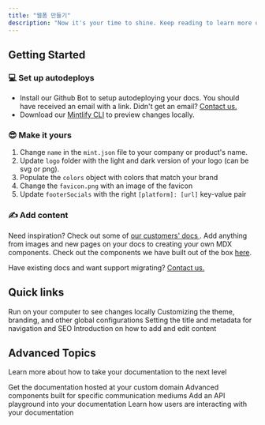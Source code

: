 ```yaml
---
title: "웹폼 만들기"
description: "Now it's your time to shine. Keep reading to learn more on how to make your docs beautiful and powerful."
---
```


## Getting Started
### 💻  Set up autodeploys
- Install our Github Bot to setup autodeploying your docs. You should have received an email with a link. Didn't get an email? <a href="mailto:kate@mintlify.com">Contact us.</a>
- Download our <a href="https://mintlify.com/docs/development">Mintlify CLI</a> to preview changes locally.

### 😎 Make it yours
1. Change `name` in the `mint.json` file to your company or product's name.
2. Update `logo` folder with the light and dark version of your logo (can be svg or png).
3. Populate the `colors` object with colors that match your brand
4. Change the `favicon.png` with an image of the favicon
5. Update `footerSocials` with the right `[platform]: [url]` key-value pair

### ✍️ Add content
<Tip>
Need inspiration? Check out some of <a href="https://mintlify.com/showcase">our customers' docs </a>.
</Tip>
Add anything from images and new pages on your docs to creating your own MDX components. Check out the components we have built out of the box <a href="https://mintlify.com/docs/writing-content/overview">here</a>.<br />

Have existing docs and want support migrating? <a href="mailto:kate@mintlify.com">Contact us.</a>

## Quick links
<CardGroup>
  <Card title="Developer setup" icon="rectangle-terminal" href="https://mintlify.com/docs/development">
    Run on your computer to see changes locally
  </Card>
  <Card title="Style it up" icon="sliders" href="https://mintlify.com/docs/settings/global">
    Customizing the theme, branding, and other global configurations
  </Card>
  <Card title="SEO and Metadata" icon="heading" href="https://mintlify.com/docs/settings/page">
    Setting the title and metadata for navigation and SEO
  </Card>
  <Card title="Content Tips" icon="pen-nib" href="https://mintlify.com/docs/components/overview">
    Introduction on how to add and edit content
  </Card>
</CardGroup>

## Advanced Topics
Learn more about how to take your documentation to the next level

<CardGroup>
  <Card title="Custom Domains" icon="browser" href="https://mintlify.com/docs/settings/custom-domain/subdomain">
    Get the documentation hosted at your custom domain
  </Card>
  <Card title="Advanced Components" icon="paintbrush-pencil" href="https://mintlify.com/docs/components/advanced/accordion">
    Advanced components built for specific communication mediums
  </Card>
  <Card title="API Components" icon="square-code" href="https://mintlify.com/docs/api-components/overview">
    Add an API playground into your documentation
  </Card>
  <Card title="Analytics" icon="chart-mixed" href="https://mintlify.com/docs/analytics/supported-integrations">
    Learn how users are interacting with your documentation
  </Card>
</CardGroup>
